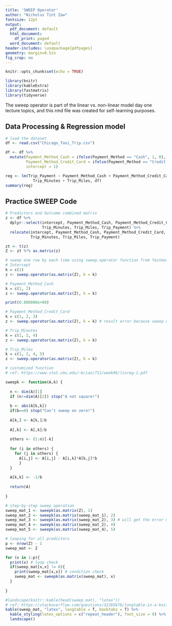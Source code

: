 ```yaml
---
title: 'SWEEP Operator'
author: "Nicholus Tint Zaw"
fontsize: 12pt
output:
  pdf_document: default
  html_document:
    df_print: paged
  word_document: default
header-includes: \usepackage{pdfpages}
geometry: margin=0.5in
fig_crop: no
---
```


```r

knitr::opts_chunk$set(echo = TRUE)

library(knitr)
library(kableExtra)
library(fastmatrix)
library(tidyverse)

```

The sweep operator is part of the linear vs. non-linear model day one lecture topics, and this rmd file was created for self-learning purposes. 



## Data Processing & Regression model

```r
# load the dataset 
df <- read.csv("Chicago_Taxi_Trip.csv")

df <- df %>%
  mutate(Payment_Method_Cash = ifelse(Payment_Method == "Cash", 1, 0), 
         Payment_Method_Credit_Card = ifelse(Payment_Method == "Credit Card", 1, 0), 
         intercept = 1)

reg <- lm(Trip_Payment ~ Payment_Method_Cash + Payment_Method_Credit_Card + 
            Trip_Minutes + Trip_Miles, df)
summary(reg)

```


## Practice SWEEP Code 

```r
# Predictors and Outcome combined matrix 
z <- df %>%
  dplyr::select(intercept, Payment_Method_Cash, Payment_Method_Credit_Card, 
                Trip_Minutes, Trip_Miles, Trip_Payment) %>%
  relocate(intercept, Payment_Method_Cash, Payment_Method_Credit_Card, 
           Trip_Minutes, Trip_Miles, Trip_Payment)

zt <- t(z)
Z <- zt %*% as.matrix(z)
```


```r
# sweep one row by each time using sweep.operator function from fastmatrix pkg
# Intercept 
k = c(1)
z <- sweep.operator(as.matrix(Z), k = k)

# Payment_Method_Cash
k = c(1, 2)
z <- sweep.operator(as.matrix(Z), k = k)

print(0.000000e+00)

# Payment_Method_Credit_Card
k = c(1, 2, 3)
z <- sweep.operator(as.matrix(Z), k = k) # result error because sweep operator row was 0

# Trip_Minutes
k = c(1, 2, 4)
z <- sweep.operator(as.matrix(Z), k = k)

# Trip_Miles
k = c(1, 2, 4, 5)
z <- sweep.operator(as.matrix(Z), k = k)
```



```r
# customized function
# ref: https://www.stat.cmu.edu/~brian/711/week06/linreg-1.pdf

sweepk <- function(A,k) {
  
  n <- dim(A)[1]
  if (n!=dim(A)[2]) stop("A not square!")
  
  b <- abs(A[k,k])
  if(b==0) stop("Can’t sweep on zero!")
  
  A[k,] <- A[k,]/b
  
  A[,k] <- A[,k]/b
  
  others <- (1:n)[-k]
  
  for (i in others) {
    for (j in others) {
      A[i,j] <- A[i,j] - A[i,k]*A[k,j]*b
      }
  }
  
  A[k,k] <- -1/b
  
  return(A)
  
}

```



```r

# step-by-step sweep operation
sweep_mat_1 <- sweepk(as.matrix(Z), 1)
sweep_mat_2 <- sweepk(as.matrix(sweep_mat_1), 2)
sweep_mat_3 <- sweepk(as.matrix(sweep_mat_2), 3) # will get the error message as the operator value was zero
sweep_mat_4 <- sweepk(as.matrix(sweep_mat_2), 4)
sweep_mat_5 <- sweepk(as.matrix(sweep_mat_4), 5)

```



```r
# looping for all predictors 
p <- nrow(Z) - 1
sweep_mat <- Z

for (x in 1:p){
  print(x) # loop check
  if(sweep_mat[x,x] != 0){
    print(sweep_mat[x,x]) # condition check
    sweep_mat <- sweepk(as.matrix(sweep_mat), x)
  }
  
}


```


```r
#landscape(knitr::kable(head(sweep_mat), "latex"))
# ref: https://stackoverflow.com/questions/32265676/longtable-in-a-knitr-pdf-document-using-xtable-or-kable
kable(sweep_mat, "latex", longtable = T, booktabs = T) %>%
  kable_styling(latex_options = c("repeat_header"), font_size = 9) %>%
  landscape()

```




